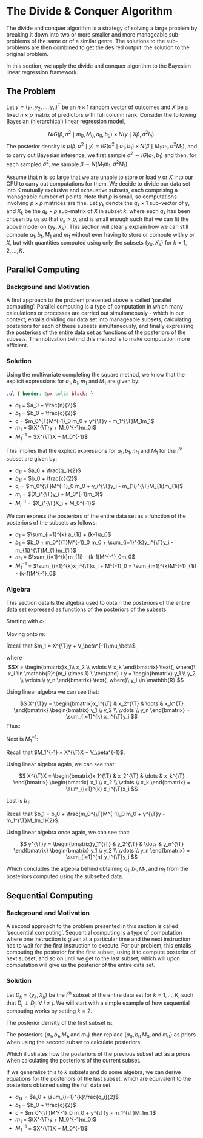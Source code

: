 # The Divide & Conquer Algorithm

The divide and conquer algorithm is a strategy of solving a large problem by breaking it down into two or more smaller and more manageable sub-problems of the same or of a similar genre. The solutions to the sub-problems are then combined to get the desired output: the solution to the original problem. 

In this section, we apply the divide and conquer algorithm to the Bayesian linear regression framework.

## The Problem

Let $y = (y_1, y_2, ...,y_n)^{T}$ be an $n \times 1$ random vector of outcomes and $X$ be a fixed $n \times p$ matrix of predictors with full column rank. Consider the following Bayesian (hierarchical) linear regression model,

$$ NIG(\beta, \sigma^2 \mid m_0, M_0, a_0, b_0) \times N(y \mid X\beta, \sigma^2I_n).$$
The posterior density is $p(\beta, \sigma^2 \mid y) = IG(\sigma^2 \mid a_1, b_1) \times N(\beta \mid M_1m_1, \sigma^2M_1)$, and to carry out Bayesian inference, we first sample $\sigma^2 \sim IG(a_1, b_1)$ and then, for each sampled $\sigma^2$, we sample $\beta \sim N(M_1m_1, \sigma^2 M_1)$.

Assume that $n$ is so large that we are unable to store or load $y$ or $X$ into our CPU to carry out computations for them. We decide to divide our data set into K mutually exclusive and exhaustive subsets, each comprising a manageable number of points. Note that $p$ is small, so computations involving $p \times p$ matrices are fine. Let $y_k$ denote the $q_k \times 1$ sub-vector of $y$, and $X_k$ be the $q_k \times p$ sub-matrix of $X$ in subset $k$, where each $q_k$ has been chosen by us so that $q_k > p$, and is small enough such that we can fit the above model on $\{y_k, X_k\}$. This section will clearly explain how we can still compute $a_1, b_1, M_1$ and $m_1$ without ever having to store or compute with $y$ or $X$, but with quantities computed using only the subsets $\{y_k, X_k\}$ for $k = 1,2,...,K$.

## Parallel Computing

### Background and Motivation

A first approach to the problem presented above is called 'parallel computing'. Parallel computing is a type of computation in which many calculations or processes are carried out simultaneously - which in our context, entails dividing our data set into manageable subsets, calculating posteriors for each of these subsets simultaneously, and finally expressing the posteriors of the entire data set as functions of the posteriors of the subsets. The motivation behind this method is to make computation more efficient. 

### Solution

Using the multivariate completing the square method, we know that the explicit expressions for $a_1, b_1, m_1$ and $M_1$ are given by: 

```css
.ul { border: 2px solid black; }
```

<ul class="custom"> 
<li> $a_1$ = $a_0 + \frac{n}{2}$\
<li> $b_1$ = $b_0 + \frac{c}{2}$ \
<li> $c$ = $m_0^{T}M^{-1}_0 m_0 + y^{\T}y - m_1^{\T}M_1m_1$ \
<li> $m_1$ = $(X^{\T}y + M_0^{-1}m_0)$ \
<li> $M_1^{-1}$ = $X^{\T}X + M_0^{-1}$ 
</ul>

This implies that the explicit expressions for $a_1, b_1, m_1$ and $M_1$ for the $i^{th}$ subset are given by: 
<ul class="custom"> 
<li> $a_{1i}$ = $a_0 + \frac{q_i}{2}$ \
<li> $b_{1i}$ = $b_0 + \frac{c}{2}$ \
<li> $c_i$ = $m_0^{\T}M^{-1}_0 m_0 + y_i^{\T}y_i - m_{1i}^{\T}M_{1i}m_{1i}$
<li> $m_i$ = $(X_i^{\T}y_i + M_0^{-1}m_0)$ \
<li> $M_i^{-1}$ = $X_i^{\T}X_i + M_0^{-1}$ </ul>

We can express the posteriors of the entire data set as a function of the posteriors of the subsets as follows:  

<ul class="custom"> 
<li> $a_1$ = $\sum_{i=1}^{k} a_{1i} + (k-1)a_0$
<li> $b_1$ = $b_0 + m_0^{\T}M^{-1}_0 m_0 + \sum_{i=1}^{k}y_i^{\T}y_i - m_{1i}^{\T}M_{1i}m_{1i}$ \
<li> $m_1$ = $\sum_{i=1}^{k}m_{1i} - (k-1)M^{-1}_0m_0$ \
<li> $M_1^{-1}$ = $\sum_{i=1}^{k}x_i^{\T}x_i + M^{-1}_0 = \sum_{i=1}^{k}M^{-1}_{1i} - (k-1)M^{-1}_0$ </ul>

### Algebra

This section details the algebra used to obtain the posteriors of the entire
data set expressed as functions of the posteriors of the subsets.


<p class="round1">Starting with $a_1$:</p>

\begin{align*}
\sum_{i=1}^{k} a_{i1} &= \sum_{i=1}^{k} a_0 + \sum_{i=1}^{k}\frac{q_i}{2} \\
&= ka_0 + \frac{n}{2} \\
&= (k-1)a_0 + a_0 + \frac{n}{2} \\
&= (k-1)a_0 + a_1 \\
\end{align*}

\begin{equation}
\Longrightarrow a_1 = \sum_{i=1}^{k} a_{i1} - (k-1)a_0
\end{equation}

<p class="round1">Moving onto $m$:</p>

Recall that $m_1 = X^{\T}y + V_\beta^{-1}\mu_\beta$, 

where 
$$X = \begin{bmatrix}x_1\\
x_2 \\
\vdots \\
x_k
\end{bmatrix} \text{, where}\ x_i \in \mathbb{R}^{m_i \times 1} \ \text{and} \ y = \begin{bmatrix} y_1 \\ y_2 \\ \vdots \\ y_n 
\end{bmatrix} \text{, where}\ y_i \in \mathbb{R}.$$

Using linear algebra we can see that:

$$
X^{\T}y = \begin{bmatrix}x_1^{\T} &
x_2^{\T} & \dots & x_k^{T} \end{bmatrix} \begin{bmatrix} y_1 \\ y_2 \\ \vdots \\ y_n \end{bmatrix} = \sum_{i=1}^{k} x_i^{\T}y_i
$$
Thus:

\begin{align*}
\sum_{i=1}^{k} m_i &= \sum_{i=1}^{k} x_i^{\T}y_i + kV_\beta\mu_\beta^{-1} \\
&= X^{\T}y + kV_\beta^{-1}\mu_\beta \\
&= X^{\T}y + V_\beta^{-1}\mu_\beta + (k-1)V_\beta^{-1}\mu_\beta \\
&= m + (k-1)V_\beta^{-1}\mu_\beta
\end{align*}

\begin{equation}
\Longrightarrow m_1 = \sum_{i=1}^{k}m_i - (k-1)V_\beta^{-1}\mu_\beta
\end{equation}

<p class="round1">Next is $M^{-1}_1$:</p>

Recall that $M_1^{-1} = X^{\T}X + V_\beta^{-1}$.

Using linear algebra again, we can see that:

$$
X^{\T}X = \begin{bmatrix}x_1^{\T} &
x_2^{\T} & \dots & x_k^{\T} \end{bmatrix} \begin{bmatrix} x_1 \\ x_2 \\ \vdots \\ x_k \end{bmatrix} = \sum_{i=1}^{k} x_i^{\T}x_i
$$
\begin{equation}
\Longrightarrow M_1^{-1} = \sum_{i=1}^{k}x_i^{\T}x_i + V_\beta^{-1}
\end{equation}


<p class="round1"> Last is $b_1$:</p>

Recall that $b_1 = b_0 + \frac{m_0^{\T}M^{-1}_0 m_0 + y^{\T}y - m_1^{\T}M_1m_1}{2}$.

Using linear algebra once again, we can see that:

$$
y^{\T}y = \begin{bmatrix}y_1^{\T} &
y_2^{\T} & \dots & y_n^{\T} \end{bmatrix} \begin{bmatrix} y_1 \\ y_2 \\ \vdots \\ y_n \end{bmatrix} = \sum_{i=1}^{n} y_i^{\T}y_i
$$
\begin{equation}
\Longrightarrow b_1 = b_0 + \frac{m_0^{\T}M^{-1}_0 m_0 + \sum_{i=1}^{n} y_i^{\T}y_i - m_1^{\T}M_1m_1}{2}
\end{equation}


Which concludes the algebra behind obtaining $a_1, b_1, M_1, \text{and} \ m_1$ from the posteriors computed using the subsetted data. 

## Sequential Computing

### Background and Motivation

A second approach to the problem presented in this section is called 'sequential computing'. Sequential computing is a type of computation where one instruction is given at a particular time and the next instruction has to wait for the first instruction to execute. For our problem, this entails 
computing the posterior for the first subset, using it to
compute posterior of next subset, and so on until we get to the last
subset, which will upon computation will give us the posterior of the entire data set. 

### Solution

Let $D_k = \{y_k, X_k\}$ be the $i^{th}$ subset of the entire data set for $k = 1, ..., K$, such that $D_i \perp D_j ,\ \forall \ i \neq j$. We will start with a simple example of how sequential computing works by setting $k = 2$. \


The posterior density of the first subset is: 
\begin{equation}
p(\beta, \sigma^2 \mid D_1) \propto IG(\sigma^2 \mid a_1, b_1) \times N(\beta \mid M_1m_1, \sigma^2M_1)
\end{equation}

The posteriors $\{a_1, b_1, M_1, \text{and} \ m_1\}$ then replace $\{a_0, b_0\, M_0, \text{and} \ m_0\}$ as priors when using the second subset to calculate posteriors:

\begin{align*}
p(\beta, \sigma^2 \mid D_1, D_1) &\propto p(\beta, \sigma^2, D_1, D_2) \\
&\propto p(\beta, \sigma^2) \times p(D_1, D_2, \mid \beta, \sigma^2) \\
&\propto p(\beta, \sigma^2) \times p(D_1 \mid \beta, \sigma^2) \times p(D_2 \mid \beta, \sigma^2) \\
&\propto p(\beta, \sigma^2 \mid D_1) \times p(D_2 \mid \beta, \sigma^2)
\end{align*}

Which illustrates how the posteriors of the previous subset act as a priors when calculating the posteriors of the current subset. 

If we generalize this to $k$ subsets and do some algebra, we can derive equations for the posteriors of the last subset, which are equivalent to the posteriors obtained using the full data set. 

<ul class="custom"> 
<li> $a_{1k}$ = $a_0 + \sum_{i=1}^{k}\frac{q_i}{2}$\
<li> $b_1$ = $b_0 + \frac{c}{2}$ \
<li> $c$ = $m_0^{\T}M^{-1}_0 m_0 + y^{\T}y - m_1^{\T}M_1m_1$ \
<li> $m_1$ = $(X^{\T}y + M_0^{-1}m_0)$ \
<li> $M_1^{-1}$ = $X^{\T}X + M_0^{-1}$ 
</ul>



